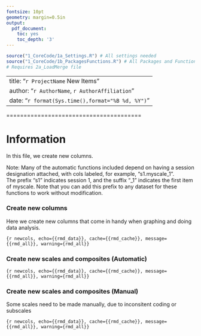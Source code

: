 ```yaml
---
fontsize: 10pt
geometry: margin=0.5in
output:
  pdf_document:
    toc: yes
    toc_depth: '3'
---
```


```r
source("1_CoreCode/1a_Settings.R") # All settings needed
source("1_CoreCode/1b_PackagesFunctions.R") # All Packages and Functions
# Requires 2a_LoadMerge file

```

---
title: "`r ProjectName` New Items"
author: "`r AuthorName`, `r AuthorAffiliation`"
date: "`r format(Sys.time(),format="%B %d, %Y")`"
---

\newpage

=======================================

# Information 

In this file, we create new columns.


Note: Many of the automatic functions included depend on having a session designation attached, with cols labeled, for example, "s1.myscale_1".  
The prefix "s1" indicates session 1, and the suffix "_1" indicates the first item of myscale.  Note that you can add this prefix to any dataset for these functions to work without modification.


### Create new columns

Here we create new columns that come in handy when graphing and doing data analysis.

```{r newcols, echo={{rmd_data}}, cache={{rmd_cache}}, message={{rmd_all}}, warning={rmd_all}} 
```

### Create new scales and composites (Automatic)

```{r newcols, echo={{rmd_data}}, cache={{rmd_cache}}, message={{rmd_all}}, warning={rmd_all}} 
```

### Create new scales and composites (Manual)

Some scales need to be made manually, due to inconsitent coding or subscales

```{r newcols, echo={{rmd_data}}, cache={{rmd_cache}}, message={{rmd_all}}, warning={rmd_all}} 
```
